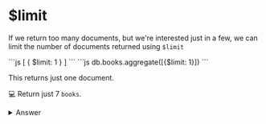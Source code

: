 
# $limit

If we return too many documents, but we're interested just in a few, we can limit the number of documents returned using `$limit`

<Tabs groupId="aggregations">
  <TabItem value="atlas" label="Atlas UI">
```js
[
    { $limit: 1 }
]
```
  </TabItem>
  <TabItem value="mongodb-shell" label="MongoDB Shell">
```js
db.books.aggregate([{$limit: 1}])
```
  </TabItem>
</Tabs>

This returns just one document.

💻 Return just 7 `books`.

<details>
<summary>Answer</summary>
<div>


<Tabs groupId="aggregations">
  <TabItem value="atlas" label="Atlas UI">
```js
[
    { $limit: 7 }
]
```
  </TabItem>
  <TabItem value="mongodb-shell" label="MongoDB Shell">
```js
db.books.aggregate([{$limit: 7}])
```
  </TabItem>
</Tabs>

</div>
</details>